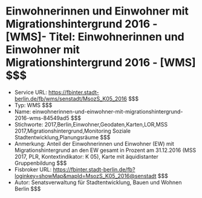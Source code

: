 # Einwohnerinnen und Einwohner mit Migrationshintergrund 2016 - [WMS]- Titel: Einwohnerinnen und Einwohner mit Migrationshintergrund 2016 - [WMS] $$$
- Service URL: https://fbinter.stadt-berlin.de/fb/wms/senstadt/MsozS_K05_2016 $$$
- Typ: WMS $$$
- Name: einwohnerinnen-und-einwohner-mit-migrationshintergrund-2016-wms-84549ad5 $$$
- Stichworte: 2017,Berlin,Einwohner,Geodaten,Karten,LOR,MSS 2017,Migrationshintergrund,Monitoring Soziale Stadtentwicklung,Planungsräume $$$
- Anmerkung: Anteil der Einwohnerinnen und Einwohner (EW) mit Migrationshintergrund an den EW gesamt in Prozent am 31.12.2016 (MSS 2017, PLR, Kontextindikator: K 05), Karte mit äquidistanter Gruppenbildung $$$
- Fisbroker URL: https://fbinter.stadt-berlin.de/fb?loginkey=showMap&mapId=MsozS_K05_2016@senstadt $$$
- Autor: Senatsverwaltung für Stadtentwicklung, Bauen und Wohnen Berlin $$$
